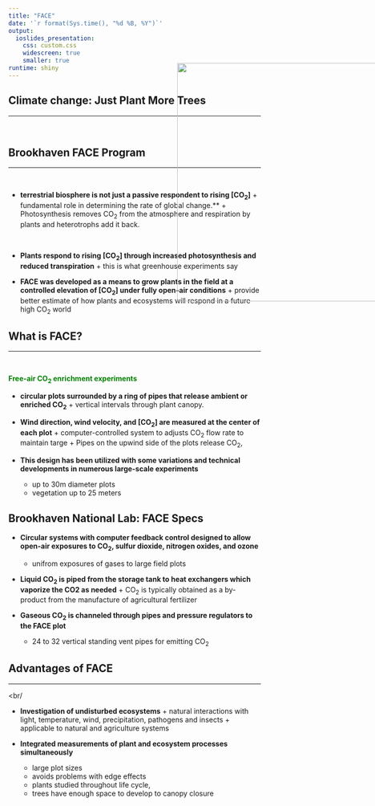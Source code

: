 ```yaml
---
title: "FACE"
date: '`r format(Sys.time(), "%d %B, %Y")`'
output: 
  ioslides_presentation:
    css: custom.css
    widescreen: true
    smaller: true
runtime: shiny
---
```


## Climate change: Just Plant More Trees
<hr>
<br/>

<IMG STYLE="position:absolute; TOP:180px; LEFT:565px; WIDTH:475px; HEIGHT:475px" SRC="images/co2hypo2.jpg">

## Brookhaven FACE Program
<hr>
<br/>

<IMG STYLE="position:absolute; TOP:180px; LEFT:565px; WIDTH:475px; HEIGHT:475px" SRC="images/co2hypo2.jpg">

* **terrestrial biosphere is not just a passive respondent to rising [CO<sub>2</sub>]**
      + fundamental role in determining the rate of global change.**
      + Photosynthesis removes CO<sub>2</sub> from the atmosphere and respiration by plants and heterotrophs add it back.
      
<br/>

* **Plants respond to rising [CO<sub>2</sub>] through increased photosynthesis and reduced transpiration**
      + this is what greenhouse experiments say
      
* **FACE was developed as a means to grow plants in the field at a controlled elevation of [CO<sub>2</sub>] under fully open-air conditions** 
      + provide better estimate of how plants and ecosystems will respond in a future high CO<sub>2</sub> world

## What is FACE?
<hr>
<br/>

<div class="centered"><strong><span style="color:green">
Free-air CO<sub>2</sub> enrichment experiments</span></strong></div>

* **circular plots surrounded by a ring of pipes that release ambient or enriched CO<sub>2</sub>**
      + vertical intervals through plant canopy. 

* **Wind direction, wind velocity, and [CO<sub>2</sub>] are measured at the center of each plot**
      + computer-controlled system to adjusts CO<sub>2</sub> flow rate to maintain targe
      + Pipes on the upwind side of the plots release CO<sub>2</sub>, 
      
 * **This design has been utilized with some variations and technical developments in numerous large-scale experiments**
    + up to 30m diameter plots
    + vegetation up to 25 meters
      
<IMG STYLE="position:absolute; TOP:180px; LEFT:565px; WIDTH:475px; HEIGHT:475px" SRC="images/design.jpg">

## Brookhaven National Lab: FACE Specs

* **Circular systems with computer feedback control designed to allow open-air exposures to CO<sub>2</sub>, sulfur dioxide, nitrogen oxides, and ozone**
    + unifrom exposures of gases to large field plots

* **Liquid CO<sub>2</sub> is piped from the storage tank to heat exchangers which vaporize the CO2 as needed**
       + CO<sub>2</sub> is typically obtained as a by-product from the manufacture of agricultural fertilizer 

* **Gaseous CO<sub>2</sub> is channeled through pipes and pressure regulators to the FACE plot**
    + 24 to 32 vertical standing vent pipes for emitting CO<sub>2</sub> 
    
<IMG STYLE="position:absolute; TOP:180px; LEFT:565px; WIDTH:475px; HEIGHT:475px" SRC="images/liquid.jpg">

## Advantages of FACE
<hr>
<br/

* **Investigation of undisturbed ecosystems**
      + natural interactions with light, temperature, wind, precipitation, pathogens and insects
      + applicable to natural and agriculture systems
      
* **Integrated measurements of plant and ecosystem processes simultaneously**
    + large plot sizes
    + avoids problems with edge effects
    + plants studied throughout life cycle, 
    + trees have enough space to develop to canopy closure
    
<IMG STYLE="position:absolute; TOP:180px; LEFT:565px; WIDTH:475px; HEIGHT:475px" SRC="images/tech.png">